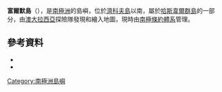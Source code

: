 {{coord|66|32|S|93|1|E|source:GNIS|display=title}}

'''富爾默島'''（{{lang-en|Fulmar Island}}），是[[南極洲|南極洲]]的島嶼，位於[[濟科夫島|濟科夫島]]以南，屬於[[哈斯韋爾群島|哈斯韋爾群島]]的一部分，由[[澳大拉西亞|澳大拉西亞]]探險隊發現和繪入地圖，現時由[[南極條約體系|南極條約體系]]管理。

==參考資料==
*{{cite gnis | type = antarid | id = 5387| name = Fulmar Island | accessdate = 2012-04-12}}
*{{usgs-gazetteer|id=5387}}

{{Antarctica-geo-stub}}
[[Category:南極洲島嶼|Category:南極洲島嶼]]